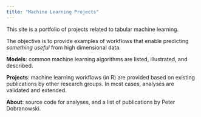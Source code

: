```yaml
---
title: "Machine Learning Projects"
---
```


This site is a portfolio of projects related to tabular machine learning.

The objective is to provide examples of workflows that enable predicting *something useful* from high dimensional data. 

**Models**: common machine learning algorithms are listed, illustrated, and described.

**Projects**: machine learning workflows (in R) are provided based on existing publications by other research groups. In most cases, analyses are validated and extended.

**About**: source code for analyses, and a list of publications by Peter Dobranowski.